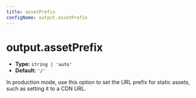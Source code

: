 ```yaml
---
title: assetPrefix
configName: output.assetPrefix
---
```


# output.assetPrefix

- **Type:** `string | 'auto'`
- **Default:** `'/'`

In production mode, use this option to set the URL prefix for static assets, such as setting it to a CDN URL.


<RsbuildConig />
